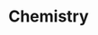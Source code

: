 ---
title: Chemistry
description: "The study of matter and the changes it undergoes. Chemistry is a branch of physical science. It is concerned with atoms and molecules and their interactions with one another and with other substances."
thumbnail: "/images/Chemistry.png"
---